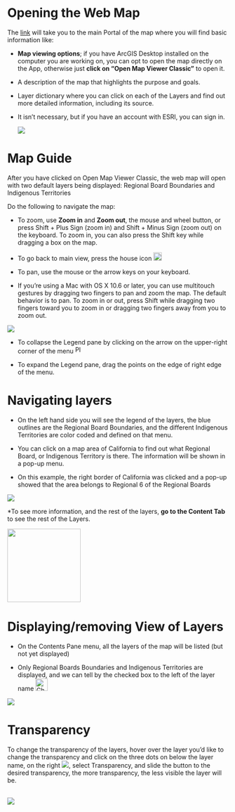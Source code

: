 # **Opening the Web Map**

The [link](https://gispublic.waterboards.ca.gov/portal/home/item.html?id=f5b1251a504f451b8462d6de2fc18f36) will take you to the main Portal of the map where you will find basic information like:

-   **Map viewing options**; if you have ArcGIS Desktop installed on the computer you are working on, you can opt to open the map directly on the App, otherwise just **click on "Open Map Viewer Classic"** to open it.

-   A description of the map that highlights the purpose and goals.

-   Layer dictionary where you can click on each of the Layers and find out more detailed information, including its source.

-   It isn't necessary, but if you have an account with ESRI, you can sign in.

    ![](images/using_the_map.png)

# Map Guide

After you have clicked on Open Map Viewer Classic, the web map will open with two default layers being displayed: Regional Board Boundaries and Indigenous Territories

Do the following to navigate the map:

-   To zoom, use **Zoom in** and **Zoom out**, the mouse and wheel button, or press Shift + Plus Sign (zoom in) and Shift + Minus Sign (zoom out) on the keyboard. To zoom in, you can also press the Shift key while dragging a box on the map.

-   To go back to main view, press the house icon ![Home outline](https://lh3.googleusercontent.com/QvG7DSsQ6Esfj9xvjkNnStGMwkrGpni9gBSvQdv7GfB9pQJZQaZT_QSHQZmtG8CA7lolOlUKN8508g3bk95CpIBq6P2whPMWChQcPv6AuVccYSxXKlWewjNNHkOuU9BRhnXzuot2BZ_8WSMOHLG3Zg){alt="Home outline" width="19"}

-   To pan, use the mouse or the arrow keys on your keyboard. 

-   If you're using a Mac with OS X 10.6 or later, you can use multitouch gestures by dragging two fingers to pan and zoom the map. The default behavior is to pan. To zoom in or out, press Shift while dragging two fingers toward you to zoom in or dragging two fingers away from you to zoom out.

![](images/Example_map_using-01.png)

-   To collapse the Legend pane by clicking on the arrow on the upper-right corner of the menu ![Play with solid fill](https://lh4.googleusercontent.com/JUFNuicVxqB4Xe4m61EE55yl1fsKHaKgJzwTqhvI50-1u-g4HkhTDDL_F7cmungJIJE8LX1X18GpTaw3XOBvvi8lPUXWis4VV2SFbguNlyFaFGksuOtZSfnRbAbUhVJlbM1m3O4jsbCqw6fh4T2UPQ){alt="Play with solid fill" width="17"}

-   To expand the Legend pane, drag the points on the edge of right edge of the menu.

# **Navigating layers**

-   On the left hand side you will see the legend of the layers, the blue outlines are the Regional Board Boundaries, and the different Indigenous Territories are color coded and defined on that menu.

-   You can click on a map area of California to find out what Regional Board, or Indigenous Territory is there. The information will be shown in a pop-up menu.

-   On this example, the right border of California was clicked and a pop-up showed that the area belongs to Regional 6 of the Regional Boards

![](images/Regional_board_boundaries.png)

\*To see more information, and the rest of the layers, **go to the Content Tab** to see the rest of the Layers.

![](images/Content_tab.png){width="167"}

# **Displaying/removing View of Layers**

-   On the Contents Pane menu, all the layers of the map will be listed (but not yet displayed)

-   Only Regional Boards Boundaries and Indigenous Territories are displayed, and we can tell by the checked box to the left of the layer name ![Checkbox Checked with solid fill](https://lh6.googleusercontent.com/1oA_8C5-PAfwjey_IXHNpmSKE7EwzrzBiT0iqT0KKGG9gO33CIx0YtwcP67nFMtbXalY7jgmE8NrvU-Rwy8GMNvDQxJVIg0wYLCpZM_1piRAo5ABzmFvjaAPBrgB8mzNhyLXXK9rge9sBLjdKLNAJg){alt="Checkbox Checked with solid fill" width="28"}

![](images/Navigating_layers-01.png)

# **Transparency**

To change the transparency of the layers, hover over the layer you'd like to change the transparency and click on the three dots on below the layer name, on the right ![](https://lh3.googleusercontent.com/GUWpVhbEvAhUle2Cq4pWdMxKWKEh4dQ_O8I7FJ10cXtcEY7zle8G_sjsrxXC58D65TZYC4tb8NYH_XHmdF_6lPiL0EAWxtYNsgUOhw4dLRS10rVBUTA9k_YyW9e_5R95-vgbYOnYhqVs3umpOQF2ew), select Transparency, and slide the button to the desired transparency, the more transparency, the less visible the layer will be.

\
![](https://lh3.googleusercontent.com/UxpIPRiJveAGU7v3hwjiW67nlD8r6dUr9I2Q_wNYTW9fC1RBo9syAmSiQiYisgMQ4PIcl37q1XaN2bn9b6UHZhJqDkez62ReRXTbkowTpwhdd0u_QcartpN0_8eZ7fLIbph0xpIyRLYlIx7TQi5TqQ)\
